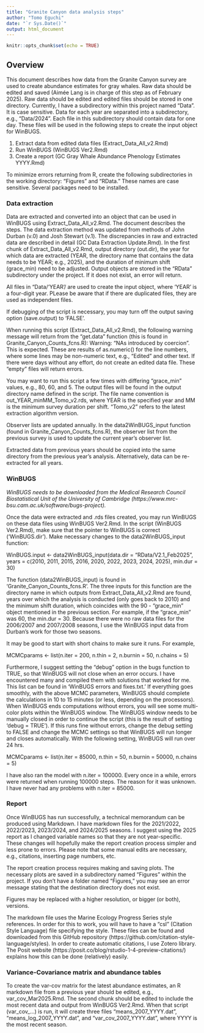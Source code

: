 ```yaml
---
title: "Granite Canyon data analysis steps"
author: "Tomo Eguchi"
date: "`r Sys.Date()`"
output: html_document
---
```


```r
knitr::opts_chunk$set(echo = TRUE)
```

## Overview

This document describes how data from the Granite Canyon survey are used to create abundance estimates for gray whales. Raw data should be edited and saved (Aimée Lang is in charge of this step as of February 2025). Raw data should be edited and edited files should be stored in one directory. Currently, I have a subdirectory within this project named "Data". It is case sensitive. Data for each year are separated into a subdirectory, e.g., "Data/2024". Each file in this subdirectory should contain data for one day. These files will be used in the following steps to create the input object for WinBUGS. 

1. Extract data from edited data files (Extract_Data_All_v2.Rmd)
2. Run WinBUGS (WinBUGS Ver2.Rmd)
3. Create a report (GC Gray Whale Abundance Phenology Estimates YYYY.Rmd)

To minimize errors returning from R, create the following subdirectories in the working directory: "Figures" and "RData." These names are case sensitive. Several packages need to be installed. 


### Data extraction

Data are extracted and converted into an object that can be used in WinBUGS using Extract_Data_All_v2.Rmd. The document describes the steps. The data extraction method was updated from methods of John Durban (v.0) and Josh Stewart (v.1). The discrepancies in raw and extracted data are described in detail (GC Data Extraction Update.Rmd). In the first chunk of Extract_Data_All_v2.Rmd, output directory (out.dir), the year for which data are extracted (YEAR, the directory name that contains the data needs to be YEAR; e.g., 2025), and the duration of minimum shift (grace_min) need to be adjusted. Output objects are stored in the "RData" subdirectory under the project. If it does not exist, an error will return. 

All files in "Data/'YEAR'/ are used to create the input object, where 'YEAR' is a four-digit year. PLease be aware that if there are duplicated files, they are used as independent files.

If debugging of the script is necessary, you may turn off the output saving option (save.output) to 'FALSE'. 

When running this script (Extract_Data_All_v2.Rmd), the following warning message will return from the "get.data" function (this is found in Granite_Canyon_Counts_fcns.R): Warning: "NAs introduced by coercion". This is expected. These are results of as.numeric() for the line numbers, where some lines may be non-numeric text, e.g., "Edited" and other text. If there were days without any effort, do not create an edited data file. These "empty" files will return errors. 

You may want to run this script a few times with differing "grace_min" values, e.g., 80, 60, and 5. The output files will be found in the output directory name defined in the script. The file name convention is out_YEAR_minMM_Tomo_v2.rds, where YEAR is the specified year and MM is the minimum survey duration per shift. "Tomo_v2" refers to the latest extraction algorithm version.

Observer lists are updated annually. In the data2WinBUGS_input function (found in Granite_Canyon_Counts_fcns.R), the observer list from the previous survey is used to update the current year's observer list. 

Extracted data from previous years should be copied into the same directory from the previous year's analysis. Alternatively, data can be re-extracted for all years. 

### WinBUGS

*WinBUGS needs to be downloaded from the Medical Research Council Biostatistical Unit of the University of Cambridge (https://www.mrc-bsu.cam.ac.uk/software/bugs-project).*

Once the data were extracted and .rds files created, you may run WinBUGS on these data files using WinBUGS Ver2.Rmd. In the script (WinBUGS Ver2.Rmd), make sure that the pointer to WinBUGS is correct ('WinBUGS.dir'). Make necessary changes to the data2WinBUGS_input function:

WinBUGS.input <- data2WinBUGS_input(data.dir = "RData/V2.1_Feb2025",
                                    years = c(2010, 2011, 2015, 2016, 2020, 2022, 2023, 2024, 2025),
                                    min.dur = 30) 
                                    
The function (data2WinBUGS_input) is found in 'Granite_Canyon_Counts_fcns.R'. The three inputs for this function are the directory name in which outputs from Extract_Data_All_v2.Rmd are found, years over which the analysis is conducted (only goes back to 2010) and the minimum shift duration, which coincides with the 90 - "grace_min" object mentioned in the previous section. For example, if the "grace_min" was 60, the min.dur = 30. Because there were no raw data files for the 2006/2007 and 2007/2008 seasons, I use the WinBUGS input data from Durban's work for those two seasons. 

It may be good to start with short chains to make sure it runs. For example, 

MCMCparams <- list(n.iter = 200,
                   n.thin = 2,
                   n.burnin = 50,
                   n.chains = 5)

Furthermore, I suggest setting the "debug" option in the bugs function to TRUE, so that WinBUGS will not close when an error occurs. I have encountered many and compiled them with solutions that worked for me. This list can be found in 'WinBUGS errors and fixes.txt.' If everything goes smoothly, with the above MCMC parameters, WinBUGS should complete the calculations in 10 to 15 minutes (or less, depending on the processors). When WinBUGS ends computations without errors, you will see some multi-color plots within the WinBUGS window. The WinBUGS window needs to be manually closed in order to continue the script (this is the result of setting 'debug = TRUE'). If this runs fine without errors, change the debug setting to FALSE and change the MCMC settings so that WinBUGS will run longer and closes automatically. With the following setting, WinBUGS will run over 24 hrs. 

MCMCparams <- list(n.iter = 85000, 
                   n.thin = 50, 
                   n.burnin = 50000,
                   n.chains = 5)

I have also ran the model with n.iter = 100000. Every once in a while, errors were returned when running 100000 steps. The reason for it was unknown. I have never had any problems with n.iter = 85000.

### Report

Once WinBUGS has run successfully, a technical memorandum can be produced using Markdown. I have markdown files for the 2021/2022, 2022/2023, 2023/2024, and 2024/2025 seasons. I suggest using the 2025 report as I changed variable names so that they are not year-specific. These changes will hopefully make the report creation process simpler and less prone to errors. Please note that some manual edits are necessary, e.g., citations, inserting page numbers, etc.

The report creation process requires making and saving plots. The necessary plots are saved in a subdirectory named "Figures" within the project. If you don't have a folder named "Figures," you may see an error message stating that the destination directory does not exist. 

Figures may be replaced with a higher resolution, or bigger (or both), versions. 

The markdown file uses the Marine Ecology Progress Series style references. In order for this to work, you will have to have a "csl" (Citation Style Language) file specifying the style. These files can be found and downloaded from this GitHub repository (https://github.com/citation-style-language/styles). In order to create automatic citations, I use Zotero library. The Posit website (https://posit.co/blog/rstudio-1-4-preview-citations/) explains how this can be done (relatively) easily. 


### Variance-Covariance matrix and abundance tables

To create the var-cov matrix for the latest abundance estimates, an R markdown file from a previous year should be edited, e.g., var_cov_Mar2025.Rmd. The second chunk should be edited to include the most recent data and output from WinBUGS Ver2.Rmd. When that script (var_cov_...) is run, it will create three files "means_2007_YYYY.dat", "means_log_2007_YYYY.dat", and "var_cov_2007_YYYY.dat", where YYYY is the most recent season. 
